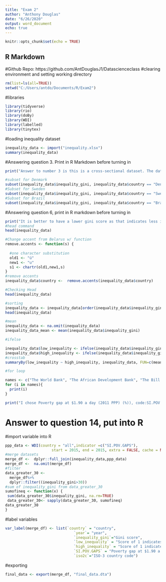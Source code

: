 ---
title: "Exam 2"
author: "Anthony Douglas"
date: "6/26/2020"
output: word_document
echo: true
---

```{r setup, include=FALSE}
knitr::opts_chunk$set(echo = TRUE)
```

## R Markdown
#Github Repo: https://github.com/AntDouglasJ1/Datascienceclass
#clearing environment and setting working directory
```{r}
rm(list=ls(all=TRUE))
setwd("C:/Users/antdo/Documents/R/Exam2")
```
#libraries
```{r}
library(tidyverse)
library(rio)
library(doBy)
library(WDI)
library(labelled)
library(tinytex)
```
#loading inequality dataset
```{r}
inequality_data <- import("inequality.xlsx")
summary(inequality_data)
```
#Answering question 3. Print in R Markdown before turning in
```{r}
print("Answer to number 3 is this is a cross-sectional dataset. The data provides a number of variables within a specific snapshot of time.")
```
```{r}
#subset for Denmark
subset(inequality_data$inequality_gini, inequality_data$country == "Denmark")
#Subset for Sweden
subset(inequality_data$inequality_gini, inequality_data$country == "Sweden")
#Subset for Brazil
subset(inequality_data$inequality_gini, inequality_data$country == "Brazil")
```
#Answering question 6, print in R markdown before turning in
```{r}
print("It is better to have a lower gini score as that indicates less inequality.")
#head command
head(inequality_data)
```
```{r}
#Change accent from Belarus w/ function
remove.accents <- function(s) {
  
  #one character substitution
  old1 <- "ú"
  new1 <- "u"
  s1 <- chartr(old1,new1,s)
}
#remove accents
inequality_data$country <-  remove.accents(inequality_data$country)

#Checking Head
head(inequality_data)
```
```{r}
#sorting
inequality_data <- inequality_data[order(inequality_data$inequality_gini),]
head(inequality_data)

#mean
inequality_data <- na.omit(inequality_data)
inequality_data_mean <- mean(inequality_data$inequality_gini)

#ifelse

inequality_data$low_inequality <- ifelse(inequality_data$inequality_gini <= inequality_data_mean, yes = "1", no = "0")
inequality_data$high_inequality <- ifelse(inequality_data$inequality_gini > inequality_data_mean, yes = "1", no = "0")
#crosstab
summaryBy(low_inequality ~ high_inequality, inequality_data, FUN=c(mean,length))
```
```{r}
#for loop

names <- c("The World Bank", "The African Development Bank", "The Bill and Melinda GatesFoundation")
for (i in names){
  print(i)
}
```
```{r}
print("I chose Poverty gap at $1.90 a day (2011 PPP) (%)), code:SI.POV.GAPS")
```
# Answer to question 14, put into R 

#import variable into R
```{r}
ppp_data <- WDI(country = "all",indicator =c("SI.POV.GAPS"),
                     start = 2015, end = 2015, extra = FALSE, cache = NULL)
#merge datasets
merge_df <-  dplyr::full_join(inequality_data,ppp_data)
merge_df <-  na.omit(merge_df)
#filter
data_greater_30 <- 
  merge_df%>% 
  dplyr::filter((inequality_gini>30))
#sum of inequality_gini from data_greater_30
sumofineq <- function(x) {
 sum(data_greater_30$inequality_gini, na.rm=TRUE)
 data_greater_30<- sapply(data_greater_30, sumofineq)
data_greater_30
}
```
#label variables
```{r}
var_label(merge_df) <- list(`country` = "country",
                               `year`= "year",
                               `inequality_gini`="Gini score",
                               `low_inequality` = "Score of 1 indicates low inequlality",
                               `high_inequality` = "Score of 1 indicates high inequlality",
                               `SI.POV.GAPS` = "Poverty gap at $1.90 a day (2011 PPP) (%)",
                               `iso2c`="ISO-3 country code")
```
#exporting
```{r}
final_data <- export(merge_df, "final_data.dta")

```
